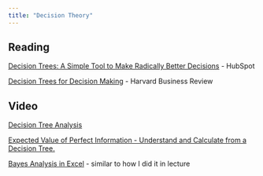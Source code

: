 ```yaml
---
title: "Decision Theory"
---
```


## Reading

[Decision Trees: A Simple Tool to Make Radically Better Decisions](https://blog.hubspot.com/marketing/decision-tree) - HubSpot

[Decision Trees for Decision Making](https://hbr.org/1964/07/decision-trees-for-decision-making) - Harvard Business Review

## Video

[Decision Tree Analysis](https://www.youtube.com/watch?v=ez4yTfUQXG8)

[Expected Value of Perfect Information - Understand and Calculate from a Decision Tree.](https://www.youtube.com/watch?v=1yG5BNAnc7k)

[Bayes Analysis in Excel](https://www.youtube.com/watch?v=ahe8LeI0rp0) - similar to how I did it in lecture
